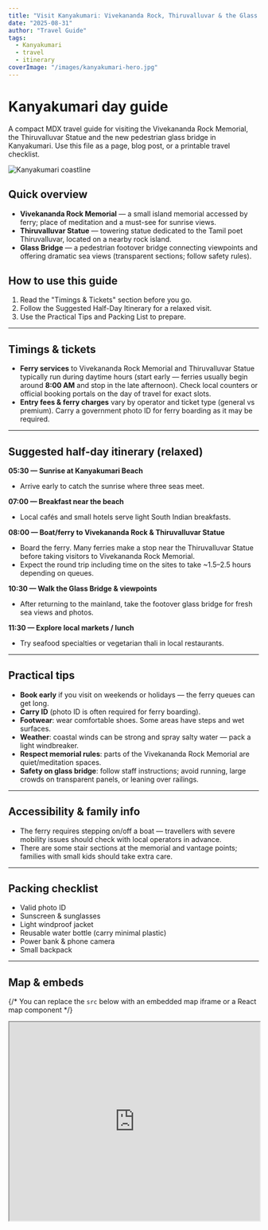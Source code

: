 ```yaml
---
title: "Visit Kanyakumari: Vivekananda Rock, Thiruvalluvar & the Glass Bridge"
date: "2025-08-31"
author: "Travel Guide"
tags:
  - Kanyakumari
  - travel
  - itinerary
coverImage: "/images/kanyakumari-hero.jpg"
---
```



# Kanyakumari day guide

A compact MDX travel guide for visiting the Vivekananda Rock Memorial, the Thiruvalluvar Statue and the new pedestrian glass bridge in Kanyakumari. Use this file as a page, blog post, or a printable travel checklist.

<Image src="/images/kanyakumari-hero.jpg" alt="Kanyakumari coastline" width={1200} height={600} />

## Quick overview

- **Vivekananda Rock Memorial** — a small island memorial accessed by ferry; place of meditation and a must-see for sunrise views.
- **Thiruvalluvar Statue** — towering statue dedicated to the Tamil poet Thiruvalluvar, located on a nearby rock island.
- **Glass Bridge** — a pedestrian footover bridge connecting viewpoints and offering dramatic sea views (transparent sections; follow safety rules).

## How to use this guide

1. Read the "Timings & Tickets" section before you go.
2. Follow the Suggested Half-Day Itinerary for a relaxed visit.
3. Use the Practical Tips and Packing List to prepare.

---

## Timings & tickets

- **Ferry services** to Vivekananda Rock Memorial and Thiruvalluvar Statue typically run during daytime hours (start early — ferries usually begin around **8:00 AM** and stop in the late afternoon). Check local counters or official booking portals on the day of travel for exact slots.
- **Entry fees & ferry charges** vary by operator and ticket type (general vs premium). Carry a government photo ID for ferry boarding as it may be required.

---

## Suggested half-day itinerary (relaxed)

**05:30 — Sunrise at Kanyakumari Beach**
- Arrive early to catch the sunrise where three seas meet.

**07:00 — Breakfast near the beach**
- Local cafés and small hotels serve light South Indian breakfasts.

**08:00 — Boat/ferry to Vivekananda Rock & Thiruvalluvar Statue**
- Board the ferry. Many ferries make a stop near the Thiruvalluvar Statue before taking visitors to Vivekananda Rock Memorial.
- Expect the round trip including time on the sites to take ~1.5–2.5 hours depending on queues.

**10:30 — Walk the Glass Bridge & viewpoints**
- After returning to the mainland, take the footover glass bridge for fresh sea views and photos.

**11:30 — Explore local markets / lunch**
- Try seafood specialties or vegetarian thali in local restaurants.

---

## Practical tips

- **Book early** if you visit on weekends or holidays — the ferry queues can get long.
- **Carry ID** (photo ID is often required for ferry boarding).
- **Footwear**: wear comfortable shoes. Some areas have steps and wet surfaces.
- **Weather**: coastal winds can be strong and spray salty water — pack a light windbreaker.
- **Respect memorial rules**: parts of the Vivekananda Rock Memorial are quiet/meditation spaces.
- **Safety on glass bridge**: follow staff instructions; avoid running, large crowds on transparent panels, or leaning over railings.

---

## Accessibility & family info

- The ferry requires stepping on/off a boat — travellers with severe mobility issues should check with local operators in advance.
- There are some stair sections at the memorial and vantage points; families with small kids should take extra care.

---

## Packing checklist

- Valid photo ID
- Sunscreen & sunglasses
- Light windproof jacket
- Reusable water bottle (carry minimal plastic)
- Power bank & phone camera
- Small backpack

---

## Map & embeds

{/* You can replace the `src` below with an embedded map iframe or a React map component */}

<div style={{marginTop: '1rem', marginBottom: '1rem'}}>
  <iframe
    title="Kanyakumari map"
    src="https://www.google.com/maps/embed?pb=!1m18!1m12!1m3!1d3928.0"
    width="100%"
    height="400"
    style={{border:0}}
    allowFullScreen=""
    loading="lazy"
  />
</div>

---

## Photography & best times

- **Sunrise** is spectacular at the southern tip; **sunset** is also beautiful but boat services may be limited in the evening.
- Low tide days provide slightly different coastal views; if you care about photography check tide timings.

---

## Notes for maintainers / editors

- Update ferry timings, ticket links and glass-bridge rules regularly — local authorities may change operating hours or entry procedures.
- Replace placeholder images (`/images/*`) with real photos for production.

---

Thanks for using this quick MDX guide — edit the sections to match your voice, add photos, or convert to a printable travel sheet.
